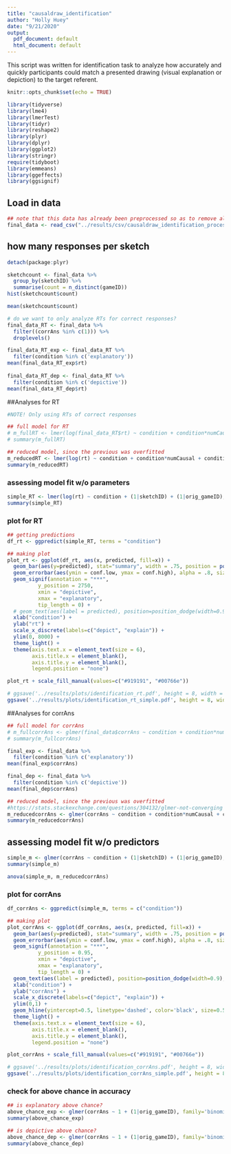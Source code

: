 ```yaml
---
title: "causaldraw_identification"
author: "Holly Huey"
date: "9/21/2020"
output:
  pdf_document: default
  html_document: default
---
```


This script was written for identification task to analyze how accurately and quickly participants could match a presented drawing (visual explanation or depiction) to the target referent.

```r
knitr::opts_chunk$set(echo = TRUE)
```

```r
library(tidyverse)
library(lme4)
library(lmerTest)
library(tidyr)
library(reshape2)
library(plyr)
library(dplyr)
library(ggplot2)
library(stringr)
require(tidyboot)
library(emmeans)
library(ggeffects)
library(ggsignif)
```

## Load in data
```r
## note that this data has already been preprocessed so as to remove all identifiable information (originally collected on SONA)
final_data <- read_csv("../results/csv/causaldraw_identification_processed_data_random_sample.csv")
```

## how many responses per sketch
```r
detach(package:plyr)

sketchcount <- final_data %>% 
  group_by(sketchID) %>% 
  summarise(count = n_distinct(gameID))
hist(sketchcount$count)

mean(sketchcount$count)
```

```r
# do we want to only analyze RTs for correct responses? 
final_data_RT <- final_data %>% 
  filter((corrAns %in% c(1))) %>% 
  droplevels()

final_data_RT_exp <- final_data_RT %>% 
  filter(condition %in% c('explanatory'))
mean(final_data_RT_exp$rt)
  
final_data_RT_dep <- final_data_RT %>% 
  filter(condition %in% c('depictive'))
mean(final_data_RT_dep$rt)
```

##Analyses for RT
```r
#NOTE! Only using RTs of correct responses

## full model for RT
# m_fullRT <- lmer(log(final_data_RT$rt) ~ condition + condition*numCausal + condition*numFunctional + condition*numSymbol + condition*numBackground + (1|sketchID) + (1|toy_type) + (1|orig_gameID) + (totalStrokes|condition) + (totalStrokes|toy_type), data=final_data_RT, REML=FALSE)
# summary(m_fullRT)

## reduced model, since the previous was overfitted
m_reducedRT <- lmer(log(rt) ~ condition + condition*numCausal + condition*numFunctional + condition*numSymbol + condition*numBackground + (1|sketchID) + (1|orig_gameID), data=final_data_RT, REML=FALSE)
summary(m_reducedRT)
```

### assessing model fit w/o parameters
```r
simple_RT <- lmer(log(rt) ~ condition + (1|sketchID) + (1|orig_gameID), data=final_data_RT, REML=FALSE)
summary(simple_RT)
```

### plot for RT
```r
## getting predictions
df_rt <- ggpredict(simple_RT, terms = "condition")

## making plot
plot_rt <- ggplot(df_rt, aes(x, predicted, fill=x)) +
  geom_bar(aes(y=predicted), stat="summary", width = .75, position = position_dodge(width = 0.5)) +
  geom_errorbar(aes(ymin = conf.low, ymax = conf.high), alpha = .8, size = .75, width = 0) +
  geom_signif(annotation = "***",
          y_position = 2750,
          xmin = "depictive",
          xmax = "explanatory",
          tip_length = 0) +
  # geom_text(aes(label = predicted), position=position_dodge(width=0.9), vjust=-0.25) +
  xlab("condition") +
  ylab("rt") +
  scale_x_discrete(labels=c("depict", "explain")) +
  ylim(0, 8000) +
  theme_light() +
  theme(axis.text.x = element_text(size = 6), 
        axis.title.x = element_blank(),
        axis.title.y = element_blank(),
        legend.position = "none")

plot_rt + scale_fill_manual(values=c("#919191", "#00766e"))

# ggsave('../results/plots/identification_rt.pdf', height = 8, width = 6,  units = 'cm', useDingbats = F)
ggsave('../results/plots/identification_rt_simple.pdf', height = 8, width = 3.25,  units = 'cm', useDingbats = F)
```

##Analyses for corrAns
```r
## full model for corrAns
# m_fullcorrAns <- glmer(final_data$corrAns ~ condition + condition*numCausal + condition*numFunctional + condition*numSymbol + condition*numBackground + (1|sketchID) + (1|toy_type) + (1|orig_gameID) + (totalStrokes|condition) + (totalStrokes|toy_type), family="binomial", data=final_data, nAGQ=0)
# summary(m_fullcorrAns)

final_exp <- final_data %>% 
  filter(condition %in% c('explanatory'))
mean(final_exp$corrAns)

final_dep <- final_data %>% 
  filter(condition %in% c('depictive'))
mean(final_dep$corrAns)

## reduced model, since the previous was overfitted
#https://stats.stackexchange.com/questions/304132/glmer-not-converging
m_reducedcorrAns <- glmer(corrAns ~ condition + condition*numCausal + condition*numFunctional + condition*numSymbol + condition*numBackground + (1|sketchID) + (1|orig_gameID), family="binomial", data=final_data, nAGQ=0)
summary(m_reducedcorrAns)
```

## assessing model fit w/o predictors
```r
simple_m <- glmer(corrAns ~ condition + (1|sketchID) + (1|orig_gameID), family="binomial", data=final_data, nAGQ=0)
summary(simple_m)
```

```r
anova(simple_m, m_reducedcorrAns)
```

### plot for corrAns
```r
df_corrAns <- ggpredict(simple_m, terms = c("condition"))

## making plot
plot_corrAns <- ggplot(df_corrAns, aes(x, predicted, fill=x)) +
  geom_bar(aes(y=predicted), stat="summary", width = .75, position = position_dodge(width = 0.5)) +
  geom_errorbar(aes(ymin = conf.low, ymax = conf.high), alpha = .8, size = .75, width=0) +
  geom_signif(annotation = "***",
          y_position = 0.95,
          xmin = "depictive",
          xmax = "explanatory",
          tip_length = 0) +
  geom_text(aes(label = predicted), position=position_dodge(width=0.9), vjust=-0.25) +
  xlab("condition") +
  ylab("corrAns") +
  scale_x_discrete(labels=c("depict", "explain")) +
  ylim(0,1) +
  geom_hline(yintercept=0.5, linetype='dashed', color='black', size=0.5) +
  theme_light() +
  theme(axis.text.x = element_text(size = 6), 
        axis.title.x = element_blank(),
        axis.title.y = element_blank(),
        legend.position = "none")

plot_corrAns + scale_fill_manual(values=c("#919191", "#00766e"))

# ggsave('../results/plots/identification_corrAns.pdf', height = 8, width = 6,  units = 'cm', useDingbats = F)
ggsave('../results/plots/identification_corrAns_simple.pdf', height = 8, width = 3,  units = 'cm', useDingbats = F)
```

### check for above chance in accuracy 
```r
## is explanatory above chance? 
above_chance_exp <- glmer(corrAns ~ 1 + (1|orig_gameID), family='binomial', data=final_exp)
summary(above_chance_exp)
```

```r
## is depictive above chance? 
above_chance_dep <- glmer(corrAns ~ 1 + (1|orig_gameID), family='binomial', data=final_dep)
summary(above_chance_dep)
```


